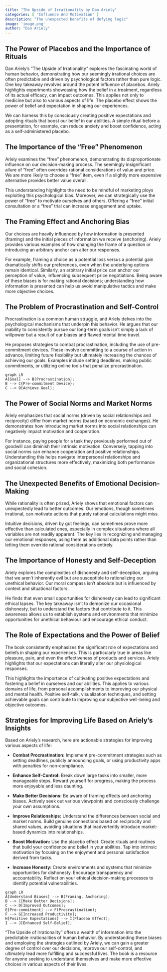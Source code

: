 ```yaml
---
title: "The Upside of Irrationality by Dan Ariely"
categories: [ "Influence And Motivation" ]
description: "The unexpected benefits of defying logic"
image: 'image.png'
author: "Dan Ariely"
---
```

## The Power of Placebos and the Importance of Rituals

Dan Ariely's "The Upside of Irrationality" explores the fascinating world of human behavior, demonstrating how our seemingly irrational choices are often predictable and driven by psychological factors rather than pure logic. One key takeaway revolves around the potent influence of placebos. Ariely highlights experiments showcasing how the belief in a treatment, regardless of its actual efficacy, can impact outcomes. This applies not only to medicine but also to various aspects of life. The placebo effect shows the power of belief and expectation in shaping our experiences.

We can harness this by consciously creating positive expectations and adopting rituals that boost our belief in our abilities. A simple ritual before a presentation, for example, can reduce anxiety and boost confidence, acting as a self-administered placebo.

## The Importance of the "Free" Phenomenon

Ariely examines the "free" phenomenon, demonstrating its disproportionate influence on our decision-making process. The seemingly insignificant allure of "free" often overrides rational considerations of value and price. We are more likely to choose a "free" item, even if a slightly more expensive alternative provides better value overall.

This understanding highlights the need to be mindful of marketing ploys exploiting this psychological bias.  Moreover, we can strategically use the power of "free" to motivate ourselves and others. Offering a "free" initial consultation or a "free" trial can increase engagement and uptake.

##  The Framing Effect and Anchoring Bias

Our choices are heavily influenced by how information is presented (framing) and the initial pieces of information we receive (anchoring). Ariely provides various examples of how changing the frame of a question or introducing an arbitrary anchor can alter our responses.

For example, framing a choice as a potential loss versus a potential gain dramatically shifts our preferences, even when the underlying options remain identical.  Similarly, an arbitrary initial price can anchor our perception of value, influencing subsequent price negotiations.  Being aware of these biases is for making rational decisions; understanding how information is presented can help us avoid manipulative tactics and make more objective choices.

##  The Problem of Procrastination and Self-Control

Procrastination is a common human struggle, and Ariely delves into the psychological mechanisms that underpin this behavior. He argues that our inability to consistently pursue our long-term goals isn't simply a lack of willpower but a result of our biases and flawed mental time travel.

He proposes strategies to combat procrastination, including the use of pre-commitment devices.  These involve committing to a course of action in advance, limiting future flexibility but ultimately increasing the chances of achieving our goals.  Examples include setting deadlines, making public commitments, or utilizing online tools that penalize procrastination.

```mermaid
graph LR
A[Goal] --> B(Procrastination);
B --> C{Pre-commitment Device};
C --> D[Achieve Goal];
```


##  The Power of Social Norms and Market Norms

Ariely emphasizes that social norms (driven by social relationships and reciprocity) differ from market norms (based on economic exchanges). He demonstrates how introducing market norms into social relationships can negatively impact motivation and cooperation.

For instance, paying people for a task they previously performed out of goodwill can diminish their intrinsic motivation.  Conversely, tapping into social norms can enhance cooperation and positive relationships. Understanding this helps navigate interpersonal relationships and organizational structures more effectively, maximizing both performance and social cohesion.

##  The Unexpected Benefits of Emotional Decision-Making

While rationality is often prized, Ariely shows that emotional factors can unexpectedly lead to better outcomes. Our emotions, though sometimes irrational, can motivate actions that purely rational calculations might miss.

Intuitive decisions, driven by gut feelings, can sometimes prove more effective than calculated ones, especially in complex situations where all variables are not readily apparent. The key lies in recognizing and managing our emotional responses, using them as additional data points rather than letting them override rational considerations entirely.

##  The Importance of Honesty and Self-Deception

Ariely explores the complexities of dishonesty and self-deception, arguing that we aren't inherently evil but are susceptible to rationalizing our unethical behavior.  Our moral compass isn't absolute but is influenced by context and situational factors.

He finds that even small opportunities for dishonesty can lead to significant ethical lapses. The key takeaway isn't to demonize our occasional dishonesty, but to understand the factors that contribute to it. This awareness allows us to establish systems and environments that minimize opportunities for unethical behaviour and encourage ethical conduct.

##  The Role of Expectations and the Power of Belief

The book consistently emphasizes the significant role of expectations and beliefs in shaping our experiences. This is particularly true in areas like pleasure, pain, and even the effectiveness of products and services.  Ariely highlights that our expectations can literally alter our physiological responses.

This highlights the importance of cultivating positive expectations and fostering a belief in ourselves and our abilities. This applies to various domains of life, from personal accomplishments to improving our physical and mental health. Positive self-talk, visualization techniques, and setting achievable goals can contribute to improving our subjective well-being and objective outcomes.


##  Strategies for Improving Life Based on Ariely's Insights

Based on Ariely’s research, here are actionable strategies for improving various aspects of life:


* **Combat Procrastination:** Implement pre-commitment strategies such as setting deadlines, publicly announcing goals, or using productivity apps with penalties for non-compliance.

* **Enhance Self-Control:**  Break down large tasks into smaller, more manageable steps. Reward yourself for progress, making the process more enjoyable and less daunting.

* **Make Better Decisions:** Be aware of framing effects and anchoring biases. Actively seek out various viewpoints and consciously challenge your own assumptions.

* **Improve Relationships:** Understand the differences between social and market norms. Build genuine connections based on reciprocity and shared values, avoiding situations that inadvertently introduce market-based dynamics into relationships.

* **Boost Motivation:** Use the placebo effect. Create rituals and routines that build your confidence and belief in your abilities. Tap into intrinsic motivation by focusing on the enjoyment and personal satisfaction derived from tasks.

* **Increase Honesty:**  Create environments and systems that minimize opportunities for dishonesty.  Encourage transparency and accountability.  Reflect on your ethical decision-making processes to identify potential vulnerabilities.


```mermaid
graph LR
A[Understand Biases] --> B(Framing, Anchoring);
B --> C[Make Better Decisions];
C --> D[Improved Outcomes];
E[Pre-commitment] --> F(Procrastination);
F --> G[Increased Productivity];
H[Positive Expectations] --> I(Placebo Effect);
I --> J[Enhanced Self-Belief];
```

"The Upside of Irrationality" offers a wealth of information into the predictable irrationalities of human behavior. By understanding these biases and employing the strategies outlined by Ariely, we can gain a greater degree of control over our decisions, improve our self-control, and ultimately lead more fulfilling and successful lives. The book is a resource for anyone seeking to understand themselves and make more effective choices in various aspects of their lives.

